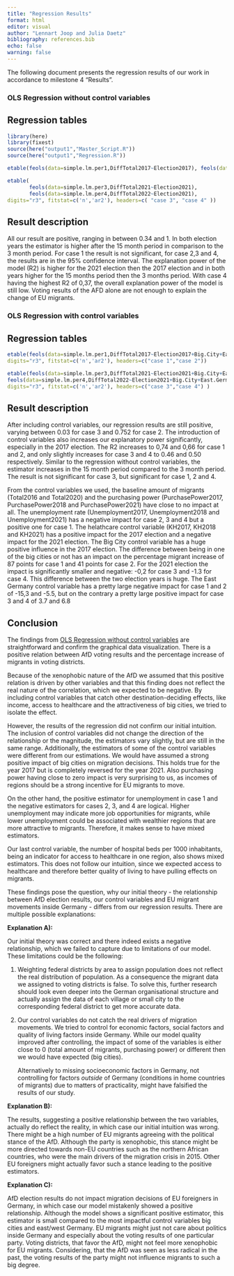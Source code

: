```yaml
---
title: "Regression Results"
format: html
editor: visual
author: "Lennart Joop and Julia Daetz"
bibliography: references.bib
echo: false
warning: false
---
```


The following document presents the regression results of our work in accordance to milestone 4 "Results".

### OLS Regression without control variables

## Regression tables

```r
library(here)
library(fixest)
source(here("output1","Master_Script.R"))
source(here("output1","Regression.R"))
```

```r
etable(feols(data=simple.lm.per1,DiffTotal2017~Election2017), feols(data=simple.lm.per2,DiffTotal2018~Election2017),digits="r3", fitstat=c('n','ar2'), headers=c("case 1","case 2"))

etable(
       feols(data=simple.lm.per3,DiffTotal2021~Election2021),
       feols(data=simple.lm.per4,DiffTotal2022~Election2021),
digits="r3", fitstat=c('n','ar2'), headers=c( "case 3", "case 4" ))
```

## Result description

All our result are positive, ranging in between 0.34 and 1. In both election years the estimator is higher after the 15 month period in comparison to the 3 month period. For case 1 the result is not significant, for case 2,3 and 4, the results are in the 95% confidence interval. The explanation power of the model (R2) is higher for the 2021 election then the 2017 election and in both years higher for the 15 months period then the 3 months period. With case 4 having the highest R2 of 0,37, the overall explanation power of the model is still low. Voting results of the AFD alone are not enough to explain the change of EU migrants.

### OLS Regression with control variables

## Regression tables

```r
etable(feols(data=simple.lm.per1,DiffTotal2017~Election2017+Big.City+East.Germany+Total2016+Unemployment2017+PurchasePower2017+KH2017), feols(data=simple.lm.per2,DiffTotal2018~Election2017+Big.City+East.Germany+Total2016+Unemployment2018+PurchasePower2018+KH2018), 
digits="r3", fitstat=c('n','ar2'), headers=c("case 1","case 2"))

etable(feols(data=simple.lm.per3,DiffTotal2021~Election2021+Big.City+East.Germany+Total2020+Unemployment2021+PurchasePower2021+KH2021),
feols(data=simple.lm.per4,DiffTotal2022~Election2021+Big.City+East.Germany+Total2020+Unemployment2021+PurchasePower2021+KH2021),
digits="r3", fitstat=c('n','ar2'), headers=c("case 3","case 4") )
```

## Result description

After including control variables, our regression results are still positive, varying between 0.03 for case 3 and 0.752 for case 2. The introduction of control variables also increases our explanatory power significantly, especially in the 2017 election. The R2 increases to 0,74 and 0,66 for case 1 and 2, and only slightly increases for case 3 and 4 to 0.46 and 0.50 respectively. Similar to the regression without control variables, the estimator increases in the 15 month period compared to the 3 month period. The result is not significant for case 3, but significant for case 1, 2 and 4.

From the control variables we used, the baseline amount of migrants (Total2016 and Total2020) and the purchasing power (PurchasePower2017, PurchasePower2018 and PurchasePower2021) have close to no impact at all. The unemployment rate (Unemployment2017, Unemployment2018 and Unemployment2021) has a negative impact for case 2, 3 and 4 but a positive one for case 1. The helathcare control variable (KH2017, KH2018 and KH2021) has a positive impact for the 2017 election and a negative impact for the 2021 election. The Big City control variable has a huge positive influence in the 2017 election. The difference between being in one of the big cities or not has an impact on the percentage migrant increase of 87 points for case 1 and 41 points for case 2. For the 2021 election the impact is significantly smaller and negative: -0,2 for case 3 and -1.3 for case 4. This difference between the two election years is huge. The East Germany control variable has a pretty large negative impact for case 1 and 2 of -15,3 and -5.5, but on the contrary a pretty large positive impact for case 3 and 4 of 3.7 and 6.8

## Conclusion

The findings from [OLS Regression without control variables] are straightforward and confirm the graphical data visualization. There is a positive relation between AfD voting results and the percentage increase of migrants in voting districts.

Because of the xenophobic nature of the AfD we assumed that this positive relation is driven by other variables and that this finding does not reflect the real nature of the correlation, which we expected to be negative. By including control variables that catch other destination-deciding effects, like income, access to healthcare and the attractiveness of big cities, we tried to isolate the effect.

However, the results of the regression did not confirm our initial intuition. The inclusion of control variables did not change the direction of the relationship or the magnitude, the estimators vary slightly, but are still in the same range. Additionally, the estimators of some of the control variables were different from our estimations. We would have assumed a strong positive impact of big cities on migration decisions. This holds true for the year 2017 but is completely reversed for the year 2021. Also purchasing power having close to zero impact is very surprising to us, as incomes of regions should be a strong incentive for EU migrants to move.

On the other hand, the positive estimator for unemployment in case 1 and the negative estimators for cases 2, 3, and 4 are logical. Higher unemployment may indicate more job opportunities for migrants, while lower unemployment could be associated with wealthier regions that are more attractive to migrants. Therefore, it makes sense to have mixed estimators.

Our last control variable, the number of hospital beds per 1000 inhabitants, being an indicator for access to healthcare in one region, also shows mixed estimators. This does not follow our intuition, since we expected access to healthcare and therefore better quality of living to have pulling effects on migrants.

These findings pose the question, why our initial theory - the relationship between AfD election results, our control variables and EU migrant movements inside Germany - differs from our regression results. There are multiple possible explanations:

**Explanation A):**

Our initial theory was correct and there indeed exists a negative relationship, which we failed to capture due to limitations of our model. These limitations could be the following:

1.  Weighting federal districts by area to assign population does not reflect the real distribution of population. As a consequence the migrant data we assigned to voting districts is false. To solve this, further research should look even deeper into the German organisational structure and actually assign the data of each village or small city to the corresponding federal district to get more accurate data.

2.  Our control variables do not catch the real drivers of migration movements. We tried to control for economic factors, social factors and quality of living factors inside Germany. While our model quality improved after controlling, the impact of some of the variables is either close to 0 (total amount of migrants, purchasing power) or different then we would have expected (big cities).

    Alternatively to missing socioeconomic factors in Germany, not controlling for factors *outside* of Germany (conditions in home countries of migrants) due to matters of practicality, might have falsified the results of our study.

**Explanation B):**

The results, suggesting a positive relationship between the two variables, actually do reflect the reality, in which case our initial intuition was wrong. There might be a high number of EU migrants agreeing with the political stance of the AfD. Although the party is xenophobic, this stance might be more directed towards non-EU countries such as the northern African countries, who were the main drivers of the migration crisis in 2015. Other EU foreigners might actually favor such a stance leading to the positive estimators.

**Explanation C):**

AfD election results do not impact migration decisions of EU foreigners in Germany, in which case our model mistakenly showed a positive relationship. Although the model shows a significant positive estimator, this estimator is small compared to the most impactful control variables big cities and east/west Germany. EU migrants might just not care about politics inside Germany and especially about the voting results of one particular party. Voting districts, that favor the AfD, might not feel more xenophobic for EU migrants. Considering, that the AfD was seen as less radical in the past, the voting results of the party might not influence migrants to such a big degree.

